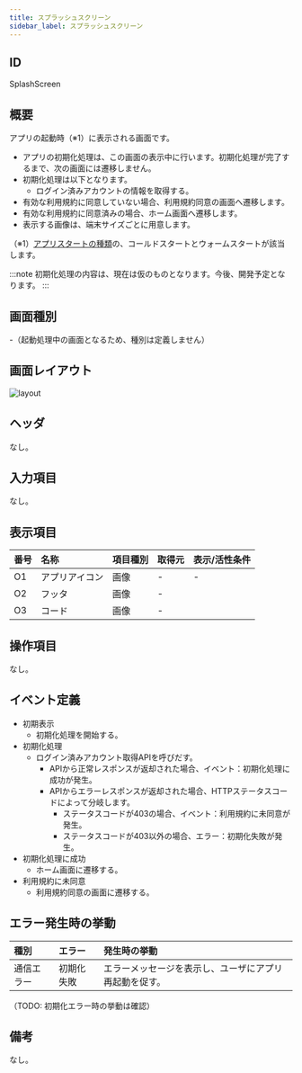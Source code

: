 ```yaml
---
title: スプラッシュスクリーン
sidebar_label: スプラッシュスクリーン
---
```

## ID

SplashScreen

## 概要

アプリの起動時（※1）に表示される画面です。

- アプリの初期化処理は、この画面の表示中に行います。初期化処理が完了するまで、次の画面には遷移しません。
- 初期化処理は以下となります。
  - ログイン済みアカウントの情報を取得する。
- 有効な利用規約に同意していない場合、利用規約同意の画面へ遷移します。
- 有効な利用規約に同意済みの場合、ホーム画面へ遷移します。
- 表示する画像は、端末サイズごとに用意します。

（※1）[アプリスタートの種類](/react-native/santoku/application-architecture/life-cycle-management/overview.mdx)の、コールドスタートとウォームスタートが該当します。

:::note
初期化処理の内容は、現在は仮のものとなります。今後、開発予定となります。
:::

## 画面種別

-（起動処理中の画面となるため、種別は定義しません）

## 画面レイアウト

![layout](./layout.drawio.png)

## ヘッダ

なし。

## 入力項目

なし。

## 表示項目

| 番号 | 名称           | 項目種別    | 取得元               | 表示/活性条件                                 |
|:----|:--------------|:-----------|:--------------------|:--------------------------------------------|
| O1  | アプリアイコン   | 画像       | -                   | -                                          |
| O2  | フッタ          | 画像       | - |  |
| O3  | コード          | 画像       | - |  |

## 操作項目

なし。

## イベント定義

- 初期表示
  - 初期化処理を開始する。
- 初期化処理
  - ログイン済みアカウント取得APIを呼びだす。
    - APIから正常レスポンスが返却された場合、イベント：初期化処理に成功が発生。
    - APIからエラーレスポンスが返却された場合、HTTPステータスコードによって分岐します。
      - ステータスコードが403の場合、イベント：利用規約に未同意が発生。
      - ステータスコードが403以外の場合、エラー：初期化失敗が発生。
- 初期化処理に成功
  - ホーム画面に遷移する。
- 利用規約に未同意
  - 利用規約同意の画面に遷移する。

## エラー発生時の挙動

| 種別 | エラー | 発生時の挙動 |
|:----|:------|:------|
| 通信エラー    | 初期化失敗 | エラーメッセージを表示し、ユーザにアプリ再起動を促す。 |
（TODO: 初期化エラー時の挙動は確認）

## 備考

なし。
